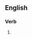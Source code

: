 ==English==

===Verb===
{{head|en|present participle}}

# {{present participle of|specialise|lang=en|nocat=1}}